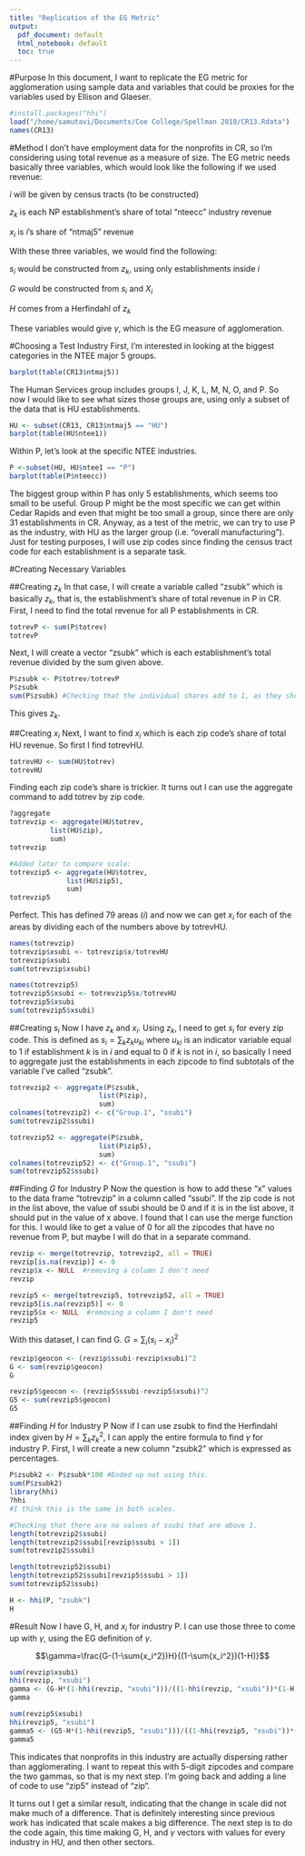 ```yaml
---
title: "Replication of the EG Metric"
output:
  pdf_document: default
  html_notebook: default
  toc: true
---
```

#Purpose
In this document, I want to replicate the EG metric for agglomeration using sample data and variables that could be proxies for the variables used by Ellison and Glaeser.
```r
#install.packages("hhi")
load("/home/samutavi/Documents/Coe College/Spellman 2018/CR13.Rdata")
names(CR13)
```

#Method
I don't have employment data for the nonprofits in CR, so I'm considering using total revenue as a measure of size. The EG metric needs basically three variables, which would look like the following if we used revenue:

$i$ will be given by census tracts (to be constructed)

$z_k$ is each NP establishment's share of total "nteecc" industry revenue

$x_i$ is $i$'s share of "ntmaj5" revenue

With these three variables, we would find the following:

$s_i$ would be constructed from $z_k$, using only establishments inside $i$

$G$ would be constructed from $s_i$ and $X_i$

$H$ comes from a Herfindahl of $z_k$

These variables would give $\gamma$, which is the EG measure of agglomeration.

#Choosing a Test Industry
First, I'm interested in looking at the biggest categories in the NTEE major 5 groups.

```r
barplot(table(CR13$ntmaj5))
```

The Human Services group includes groups I, J, K, L, M, N, O, and P. So now I would like to see what sizes those groups are, using only a subset of the data that is HU establishments.

```r
HU <- subset(CR13, CR13$ntmaj5 == "HU")
barplot(table(HU$ntee1))
```

 Within P, let's look at the specific NTEE industries.
 
```r
P <-subset(HU, HU$ntee1 == "P")
barplot(table(P$nteecc))
```
 
The biggest group within P has only 5 establishments, which seems too small to be useful. Group P might be the most specific we can get within Cedar Rapids and even that might be too small a group, since there are only 31 establishments in CR. Anyway, as a test of the metric, we can try to use P as the industry, with HU as the larger group (i.e. "overall manufacturing"). Just for testing purposes, I will use zip codes since finding the census tract code for each establishment is a separate task.

#Creating Necessary Variables

##Creating $z_k$
In that case, I will create a variable called "zsubk" which is basically $z_k$, that is, the establishment's share of total revenue in P in CR. First, I need to find the total revenue for all P establishments in CR.

```r
totrevP <- sum(P$totrev)
totrevP
```

Next, I will create a vector "zsubk" which is each establishment's total revenue divided by the sum given above.
```r
P$zsubk <- P$totrev/totrevP
P$zsubk
sum(P$zsubk) #Checking that the individual shares add to 1, as they should.
```
 
This gives $z_k$. 

##Creating $x_i$
Next, I want to find $x_i$ which is each zip code's share of total HU revenue. So first I find totrevHU.  
```r
totrevHU <- sum(HU$totrev)
totrevHU
```
Finding each zip code's share is trickier. It turns out I can use the aggregate command to add totrev by zip code.

```r
?aggregate
totrevzip <- aggregate(HU$totrev, 
          list(HU$zip),
          sum)
totrevzip

#Added later to compare scale:
totrevzip5 <- aggregate(HU$totrev,
              list(HU$zip5),
              sum)
totrevzip5
```
Perfect. This has defined 79 areas ($i$) and now we can get $x_i$ for each of the areas by dividing each of the numbers above by totrevHU.

```r
names(totrevzip)
totrevzip$xsubi <- totrevzip$x/totrevHU
totrevzip$xsubi
sum(totrevzip$xsubi)

names(totrevzip5)
totrevzip5$xsubi <- totrevzip5$x/totrevHU
totrevzip5$xsubi
sum(totrevzip5$xsubi)
```

##Creating $s_i$
Now I have $z_k$ and $x_i$. Using $z_k$, I need to get $s_i$ for every zip code. This is defined as $s_i=\sum_k{z_k}{u_{ki}}$ where $u_{ki}$ is an indicator variable equal to 1 if establishment $k$ is in $i$ and equal to 0 if $k$ is not in $i$, so basically I need to aggregate just the establishments in each zipcode to find subtotals of the variable I've called "zsubk". 

```r
totrevzip2 <- aggregate(P$zsubk, 
                      list(P$zip),
                      sum)
colnames(totrevzip2) <- c("Group.1", "ssubi")
sum(totrevzip2$ssubi)

totrevzip52 <- aggregate(P$zsubk, 
                      list(P$zip5),
                      sum)
colnames(totrevzip52) <- c("Group.1", "ssubi")
sum(totrevzip52$ssubi)

```

##Finding $G$ for Industry P
Now the question is how to add these "x" values to the data frame "totrevzip" in a column called "ssubi". If the zip code is not in the list above, the value of ssubi should be 0 and if it is in the list above, it should put in the value of x above. I found that I can use the merge function for this. I would like to get a value of 0 for all the zipcodes that have no revenue from P, but maybe I will do that in a separate command.
 
```r
revzip <- merge(totrevzip, totrevzip2, all = TRUE)
revzip[is.na(revzip)] <- 0
revzip$x <- NULL  #removing a column I don't need
revzip

revzip5 <- merge(totrevzip5, totrevzip52, all = TRUE)
revzip5[is.na(revzip5)] <- 0
revzip5$x <- NULL  #removing a column I don't need
revzip5


```
With this dataset, I can find G. $G=\sum_i{(s_i-x_i)^2}$

```r
revzip$geocon <- (revzip$ssubi-revzip$xsubi)^2
G <- sum(revzip$geocon)
G

revzip5$geocon <- (revzip5$ssubi-revzip5$xsubi)^2
G5 <- sum(revzip5$geocon)
G5 

```

##Finding $H$ for Industry P
Now if I can use zsubk to find the Herfindahl index given by $H=\sum_k{z_k^2}$, I can apply the entire formula to find $\gamma$ for industry P. First, I will create a new column "zsubk2" which is expressed as percentages.
```r
P$zsubk2 <- P$zsubk*100 #Ended up not using this.
sum(P$zsubk2)
library(hhi)
?hhi
#I think this is the same in both scales.
```
```r
#Checking that there are no values of ssubi that are above 1.
length(totrevzip2$ssubi)
length(totrevzip2$ssubi[revzip$ssubi > 1])
sum(totrevzip2$ssubi)

length(totrevzip52$ssubi)
length(totrevzip52$ssubi[revzip5$ssubi > 1])
sum(totrevzip52$ssubi)

```

```r
H <- hhi(P, "zsubk") 
H
```

#Result
Now I have G, H, and $x_i$ for industry P. I can use those three to come up with $\gamma$, using the EG definition of $\gamma$.

$$\gamma=\frac{G-(1-\sum{x_i^2})H}{(1-\sum{x_i^2})(1-H)}$$

```r
sum(revzip$xsubi)
hhi(revzip, "xsubi")
gamma <- (G-H*(1-hhi(revzip, "xsubi")))/((1-hhi(revzip, "xsubi"))*(1-H))
gamma

sum(revzip5$xsubi)
hhi(revzip5, "xsubi")
gamma5 <- (G5-H*(1-hhi(revzip5, "xsubi")))/((1-hhi(revzip5, "xsubi"))*(1-H))
gamma5

```
This indicates that nonprofits in this industry are actually dispersing rather than agglomerating. I want to repeat this with 5-digit zipcodes and compare the two gammas, so that is my next step. I'm going back and adding a line of code to use "zip5" instead of "zip".

It turns out I get a similar result, indicating that the change in scale did not make much of a difference. That is definitely interesting since previous work has indicated that scale makes a big difference. The next step is to do the code again, this time making G, H, and $\gamma$ vectors with values for every industry in HU, and then other sectors.
